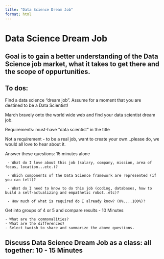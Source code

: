 ```yaml
---
title: "Data Science Dream Job"
format: html
---
```


# Data Science Dream Job 

## Goal is to gain a better understanding of the Data Science job market, what it takes to get there and the scope of oppurtunities.

## To dos: 

Find a data science "dream job". Assume for a moment that you are destined to be a Data Scientist!

March bravely onto the world wide web and find your data scientist dream job. 

Requirements: must-have "data scientist" in the title

Not a requirement - to be a real job, want to create your own...please do, we would all love to hear about it.

Answer these questions: 15 minutes alone

     - What do I love about this job (salary, company, mission, area of focus, location...etc.)?

     - Which components of the Data Science framework are represented (if you can tell)?

     - What do I need to know to do this job (coding, databases, how to build a self-actualizing and empathetic robot..etc)? 

     - How much of what is required do I already know? (0%....100%)?

Get into groups of 4 or 5 and compare results - 10 Minutes 

    - What are the commonalities?
    - What are the differences?
    - Select twoish to share and summarize the above questions. 


## Discuss Data Science Dream Job as a class: all together: 10 - 15 Minutes
